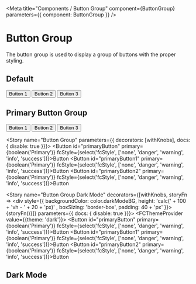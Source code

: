 

<Meta title="Components / Button Group" component={ButtonGroup} parameters={{ component: ButtonGroup }} />

# Button Group

The button group is used to display a group of buttons with the proper styling.


## Default

<Preview>
  <ButtonGroup>
    <Button>Button 1</Button>
    <Button>Button 2</Button>
    <Button>Button 3</Button>
  </ButtonGroup>
</Preview>

## Primary Button Group

<Preview>
  <ButtonGroup>
    <Button primary>Button 1</Button>
    <Button primary>Button 2</Button>
    <Button primary>Button 3</Button>
  </ButtonGroup>
</Preview>



<Story name="Button Group" parameters={{ decorators: [withKnobs],  docs: { disable: true  }}}>
  <ButtonGroup>
    <Button  id="primaryButton" primary={boolean('Primary')} fcStyle={select('fcStyle', ['none', 'danger', 'warning', 'info', 'success'])}>Button</Button>
    <Button  id="primaryButton1" primary={boolean('Primary')} fcStyle={select('fcStyle', ['none', 'danger', 'warning', 'info', 'success'])}>Button</Button>
    <Button  id="primaryButton2" primary={boolean('Primary')} fcStyle={select('fcStyle', ['none', 'danger', 'warning', 'info', 'success'])}>Button</Button>
  </ButtonGroup>
</Story>

<Story name="Button Group Dark Mode" 
decorators={[withKnobs, storyFn => <div style={{ backgroundColor: color.darkModeBG, height: 'calc(' + 100 + 'vh - ' + 20 + 'px)' , boxSizing: 'border-box', padding: 40 + 'px' }}>{storyFn()}</div>]}
parameters={{ docs: { disable: true  }}}>
  <FCThemeProvider value={{theme: 'dark'}}>
    <ButtonGroup>
      <Button  id="primaryButton" primary={boolean('Primary')} fcStyle={select('fcStyle', ['none', 'danger', 'warning', 'info', 'success'])}>Button</Button>
      <Button  id="primaryButton1" primary={boolean('Primary')} fcStyle={select('fcStyle', ['none', 'danger', 'warning', 'info', 'success'])}>Button</Button>
      <Button  id="primaryButton2" primary={boolean('Primary')} fcStyle={select('fcStyle', ['none', 'danger', 'warning', 'info', 'success'])}>Button</Button>
    </ButtonGroup>
   </FCThemeProvider>
</Story>



## Dark Mode

<ButtonGroupDarkMode />